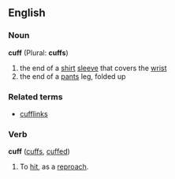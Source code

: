 ==English==

===Noun===
'''cuff''' (Plural: '''cuffs''')
# the end of a [[shirt]] [[sleeve]] that covers the [[wrist]]
# the end of a [[pants]] leg, folded up

===Related terms===
*[[cufflinks]]

===Verb===
'''cuff''' ([[cuffs]], [[cuffed]])  <!--[[cuffing]] ? -->
#To [[hit]], as a [[reproach]].